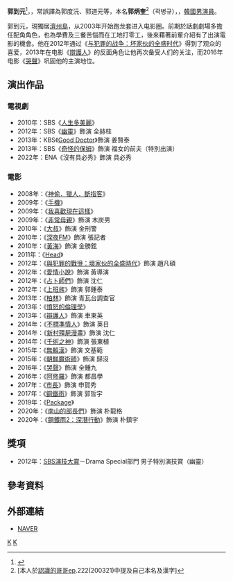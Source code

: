 {{blpsources|time=2016-12-22T09:37:56+00:00}}
{{藝人
|本名 = 郭炳奎（곽병규）
|類型 = 男演員
|圖片 =File:(해무) VIP시사 후기 영상 (곽도원).jpg
|圖片尺寸 = 
|圖片簡介 = 
|外文名 = 곽도원
|羅馬拼音 = Kwak Do Won
|英文名 =
|暱稱 =
|國籍 = {{KOR}}
|出生日期 = {{birth_date_and_age|1973|5|17}}
|出生地點 = {{KOR}}
|宗教信仰 = 
|語言 = [[韓語|韓語]]
|職業 = [[演員|演員]]
|教育程度 = {{link-ko|廣南高等學校|광남고등학교 (서울)}}
|出道作品 = 
|出道日期 = 
|代表作品 = 
|活躍年代 =
|唱片公司 = 
|經紀公司 = Mada Entertainment
|相關團體 = 
|網站 = 
}}

'''郭到元'''<ref>{{cite news|url=https://star.ettoday.net/news/1779814|title=《機智醫生》婦產科暖男改當菲律賓導遊！造型反轉網驚：認不出|author=吳孟庭|work=[[ETtoday新聞雲|ETtoday星光雲]]|date=2020-08-07|accessdate=2021-01-02|archive-date=2020-09-23|archive-url=https://web.archive.org/web/20200923173410/https://star.ettoday.net/news/1779814|dead-url=no}}</ref>，{{lang-ko|곽도원}}，常誤譯為郭度沅、郭道元等，本名'''郭炳奎'''<ref>[本人於[[認識的哥哥|認識的哥哥]]ep.222(200321)中提及自己本名及漢字] </ref>（곽병규），{{bd|1973年|5月17日}}，[[韓國|韓國]][[男演員|男演員]]。

郭到元，現獨居[[濟州島|濟州島]]，从2003年开始跑龙套进入电影圈。前期於話劇劇場多擔任配角角色，也為學費及三餐苦惱而在工地打零工，後來藉著前輩介紹有了出演電影的機會。他在2012年通过《[[与犯罪的战争：坏家伙的全盛时代（電影）|与犯罪的战争：坏家伙的全盛时代]]》得到了观众的喜爱，2013年在电影《[[辯護人_(電影)|辯護人]]》的反面角色让他再次备受人们的关注，而2016年电影《[[哭聲_(電影)|哭聲]]》巩固他的主演地位。

== 演出作品 ==
=== 電視劇 ===
*2010年：SBS《[[人生多美麗|人生多美麗]]》
*2012年：SBS《[[幽靈_(韓國電視劇)|幽靈]]》飾演 全赫柱
*2013年：KBS《[[Good_Doctor|Good Doctor]]》飾演 姜賢泰
*2013年：SBS《[[奇怪的保姆|奇怪的保姆]]》飾演 福女的前夫（特別出演）
*2022年：ENA《沒有具必秀》飾演 具必秀

=== 電影 ===
*2008年：《[[神偷．獵人．斷指客|神偷．獵人．斷指客]]》
*2009年：《[[手機_(韓影)|手機]]》
*2009年：《[[我喜歡現在這樣|我喜歡現在這樣]]》
*2009年：《[[非常母親|非常母親]]》飾演 木炭男
*2010年：《[[大叔_(韓國電影)|大叔]]》飾演 金刑警
*2010年：《[[深夜FM|深夜FM]]》飾演 張記者
*2010年：《[[黃海_(電影)|黃海]]》飾演 金勝鉉
*2011年：《[[Head(電影)|Head]]》
*2012年：《[[與犯罪的戰爭：壞家伙的全盛時代|與犯罪的戰爭：壞家伙的全盛時代]]》飾演 趙凡碩
*2012年：《[[愛情小說_(韓影)|愛情小說]]》飾演 黃導演
*2012年：《[[占卜師們|占卜師們]]》飾演 沈仁
*2012年：《[[上班族_(韓影)|上班族]]》飾演 郭鍾泰
*2013年：《[[柏林_(電影)|柏林]]》飾演 青瓦台調查官
*2013年：《[[憤怒的倫理學|憤怒的倫理學]]》
*2013年：《[[辯護人_(電影)|辯護人]]》飾演 車東英
*2014年：《[[不標準情人|不標準情人]]》飾演 英日
*2014年：《[[新村殭屍漫畫|新村殭屍漫畫]]》飾演 沈仁
*2014年：《[[老千：神之手|千術之神]]》飾演 張東植
*2015年：《[[無賴漢|無賴漢]]》飾演 文基範
*2015年：《[[朝鮮魔術師|朝鮮魔術師]]》飾演 歸沒
*2016年：《[[哭聲_(電影)|哭聲]]》飾演 全鍾九
*2016年：《[[阿修羅_(2016年電影)|阿修羅]]》飾演 都昌學
*2017年：《[[市長|市長]]》飾演 申賀秀
*2017年：《[[鋼鐵雨|鋼鐵雨]]》飾演 郭哲宇
*2019年：《[[Package|Package]]》
*2020年：《[[南山的部長們|南山的部長們]]》飾演 朴龍格
*2020年：《[[铁雨2:_首脑峰会|鋼鐵雨2：深潛行動]]》飾演 朴鎮宇

== 獎項 ==
*2012年：[[SBS演技大賞|SBS演技大賞]]－Drama Special部門 男子特別演技賞（幽靈）

== 參考資料 ==
{{reflist}}

== 外部連結 ==
*[http://people.search.naver.com/search.naver?where=nexearch&query=%EA%B3%BD%EB%8F%84%EC%9B%90&sm=tab_etc&ie=utf8&key=PeopleService&os=208857 NAVER] {{Wayback|url=http://people.search.naver.com/search.naver?where=nexearch&query=%EA%B3%BD%EB%8F%84%EC%9B%90&sm=tab_etc&ie=utf8&key=PeopleService&os=208857 |date=20140304212800 }}{{ko}}


{{黃金攝影獎演技大獎}}
{{釜日電影獎最佳男配角}}
{{韓國電影評論家協會獎男子配角獎}}
{{韓國電視劇獎男子優秀賞}}

[[Category:韓國電影演員|K]]
[[Category:郭姓|K]]